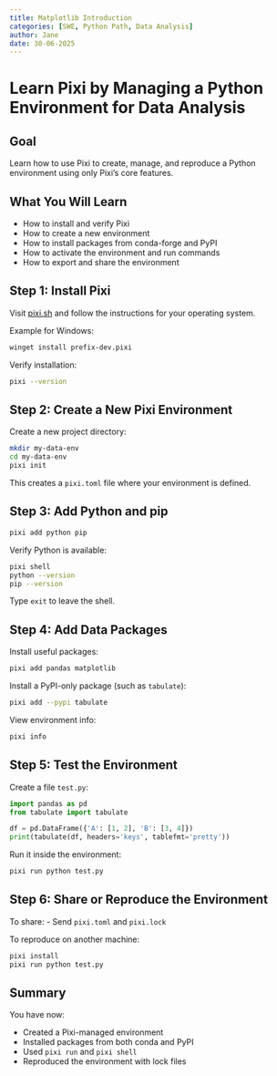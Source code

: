 ```yaml
---
title: Matplotlib Introduction
categories: [SWE, Python Path, Data Analysis]
author: Jane
date: 30-06-2025
---
```


# Learn Pixi by Managing a Python Environment for Data Analysis

## Goal
Learn how to use Pixi to create, manage, and reproduce a Python environment using only Pixi’s core features.

## What You Will Learn

- How to install and verify Pixi
- How to create a new environment
- How to install packages from conda-forge and PyPI
- How to activate the environment and run commands
- How to export and share the environment

## Step 1: Install Pixi

Visit [pixi.sh](https://pixi.sh/latest/#installation) and follow the instructions for your operating system.

Example for Windows:

```bash
winget install prefix-dev.pixi
```

Verify installation:

```bash
pixi --version
```

## Step 2: Create a New Pixi Environment

Create a new project directory:

```bash
mkdir my-data-env
cd my-data-env
pixi init
```

This creates a `pixi.toml` file where your environment is defined.

## Step 3: Add Python and pip

```bash
pixi add python pip
```

Verify Python is available:

```bash
pixi shell
python --version
pip --version
```

Type `exit` to leave the shell.

## Step 4: Add Data Packages

Install useful packages:

```bash
pixi add pandas matplotlib
```

Install a PyPI-only package (such as `tabulate`):

```bash
pixi add --pypi tabulate
```

View environment info:

```bash
pixi info
```

## Step 5: Test the Environment

Create a file `test.py`:

```python
import pandas as pd
from tabulate import tabulate

df = pd.DataFrame({'A': [1, 2], 'B': [3, 4]})
print(tabulate(df, headers='keys', tablefmt='pretty'))
```

Run it inside the environment:

```bash
pixi run python test.py
```

## Step 6: Share or Reproduce the Environment

To share:
- Send `pixi.toml` and `pixi.lock`

To reproduce on another machine:

```bash
pixi install
pixi run python test.py
```

## Summary

You have now:

- Created a Pixi-managed environment
- Installed packages from both conda and PyPI
- Used `pixi run` and `pixi shell`
- Reproduced the environment with lock files
